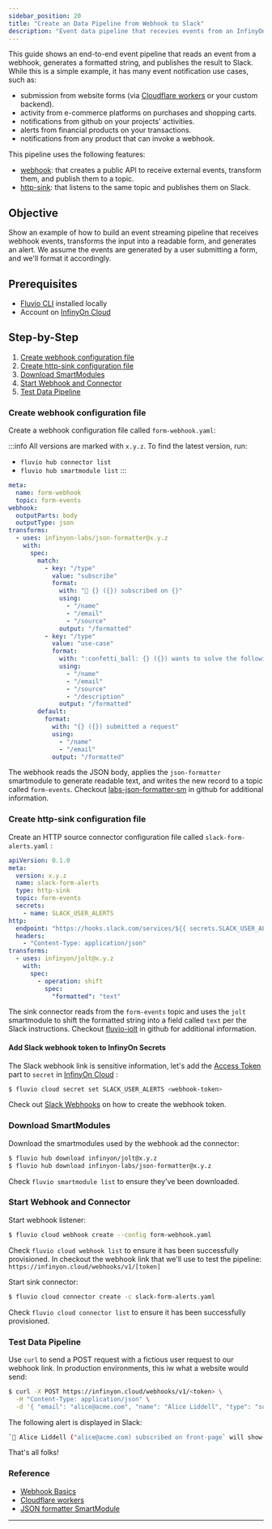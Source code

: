 ```yaml
---
sidebar_position: 20
title: "Create an Data Pipeline from Webhook to Slack"
description: "Event data pipeline that recevies events from an InfinyOn Cloud Webhook and sends an alert to Slack"
---
```


This guide shows an end-to-end event pipeline that reads an event from a webhook, generates a formatted string, and publishes the result to Slack. While this is a simple example, it has many event notification use cases, such as:

* submission from website forms (via [Cloudflare workers] or your custom backend).
* activity from e-commerce platforms on purchases and shopping carts.
* notifications from github on your projects' activities.
* alerts from financial products on your transactions.
* notifications from any product that can invoke a webhook.

This pipeline uses the following features:

* [webhook]: that creates a public API to receive external events, transform them, and publish them to a topic.
* [http-sink]: that listens to the same topic and publishes them on Slack.


## Objective

Show an example of how to build an event streaming pipeline that receives webhook events, transforms the input into a readable form, and generates an alert. We assume the events are generated by a user submitting a form, and we'll format it accordingly.

## Prerequisites

* [Fluvio CLI] installed locally
* Account on [InfinyOn Cloud]

## Step-by-Step

1. [Create webhook configuration file](#create-webhook-configuration-file)
2. [Create http-sink configuration file](#create-http-sink-configuration-file)
3. [Download SmartModules](#download-smartmodules)
4. [Start Webhook and Connector](#start-webhook-and-connector)
5. [Test Data Pipeline](#test-data-pipeline)

### Create webhook configuration file

Create a webhook configuration file called `form-webhook.yaml`:

:::info
All versions are marked with `x.y.z`. To find the latest version, run:
*  `fluvio hub connector list`
*  `fluvio hub smartmodule list`
:::

```yaml title="quotes-source-connector.yml"
meta:
  name: form-webhook
  topic: form-events
webhook:
  outputParts: body
  outputType: json
transforms:
  - uses: infinyon-labs/json-formatter@x.y.z
    with:
      spec:
        match:
          - key: "/type"
            value: "subscribe"
            format:
              with: "📢 {} ({}) subscribed on {}"
              using:
                - "/name"
                - "/email"
                - "/source"
              output: "/formatted"
          - key: "/type"
            value: "use-case"
            format:
              with: ":confetti_ball: {} ({}) wants to solve the following '{}' use-case:\n>{}"
              using:
                - "/name"
                - "/email"
                - "/source"
                - "/description"
              output: "/formatted"
        default:
          format:
            with: "{} ({}) submitted a request"
            using:
              - "/name"
              - "/email"
            output: "/formatted"
```

The webhook reads the JSON body, applies the `json-formatter` smartmodule to generate readable text, and writes the new record to a topic called `form-events`. Checkout [labs-json-formatter-sm] in github for additional information.


### Create http-sink configuration file

Create an HTTP source connector configuration file called `slack-form-alerts.yaml` :

```yaml title="slack-form-alerts.yaml"
apiVersion: 0.1.0
meta:
  version: x.y.z
  name: slack-form-alerts
  type: http-sink
  topic: form-events
  secrets:
    - name: SLACK_USER_ALERTS
http:
  endpoint: "https://hooks.slack.com/services/${{ secrets.SLACK_USER_ALERTS }}"
  headers:
    - "Content-Type: application/json"
transforms:
  - uses: infinyon/jolt@x.y.z
    with:
      spec:
        - operation: shift
          spec:
            "formatted": "text"
```

The sink connector reads from the `form-events` topic and uses the `jolt` smartmodule to shift the formatted string into a field called `text` per the Slack instructions. Checkout [fluvio-jolt] in github for additional information.

#### Add Slack webhook token to InfinyOn Secrets

The Slack webhook link is sensitive information, let's add the [Access Token] part to `secret` in [InfinyOn Cloud] :

```bash
$ fluvio cloud secret set SLACK_USER_ALERTS <webhook-token>
```

Check out [Slack Webhooks] on how to create the webhook token.


### Download SmartModules

Download the smartmodules used by the webhook ad the connector:

```bash
$ fluvio hub download infinyon/jolt@x.y.z
$ fluvio hub download infinyon-labs/json-formatter@x.y.z
```

Check `fluvio smartmodule list` to ensure they've been downloaded.


### Start Webhook and Connector

Start webhook listener:

```bash
$ fluvio cloud webhook create --config form-webhook.yaml
```
Check `fluvio cloud webhook list` to ensure it has been successfully provisioned. In checkout the webhook link that we'll use to test the pipeline: `https://infinyon.cloud/webhooks/v1/[token]`


Start sink connector:

```bash
$ fluvio cloud connector create -c slack-form-alerts.yaml
```

Check `fluvio cloud connector list` to ensure it has been successfully provisioned.


### Test Data Pipeline

Use `curl` to send a POST request with a fictious user request to our webhook link. In production environments, this iw what a website would send:

```bash
$ curl -X POST https://infinyon.cloud/webhooks/v1/<token> \
  -H "Content-Type: application/json" \
  -d '{ "email": "alice@acme.com", "name": "Alice Liddell", "type": "subscribe", "source": "front-page" }'
```

The following alert is displayed in Slack:

```bash
`📢 Alice Liddell ("alice@acme.com) subscribed on front-page` will show-up in your slack channel.
```
That's all folks!

### Reference

* [Webhook Basics]
* [Cloudflare workers]
* [JSON formatter SmartModule]

---

[webhook]: cloud/how-to/use-webhooks.mdx
[Webhook Basics]: cloud/how-to/use-webhooks.mdx
[http-sink]: https://github.com/infinyon/http-sink-connector
[labs-json-formatter-sm]: https://github.com/infinyon/labs-json-formatter-sm
[JSON formatter SmartModule]: https://github.com/infinyon/labs-json-formatter-sm
[fluvio-jolt]: https://github.com/infinyon/fluvio-jolt
[Fluvio CLI]: fluvio/quickstart.mdx#install-fluvio
[InfinyOn Cloud]: https://infinyon.cloud/ui/signup
[Access Token]: https://docs.github.com/en/authentication/keeping-your-account-and-data-secure/creating-a-personal-access-token
[Slack Webhooks]: https://api.slack.com/messaging/webhooks
[Cloudflare workers]: https://workers.cloudflare.com

